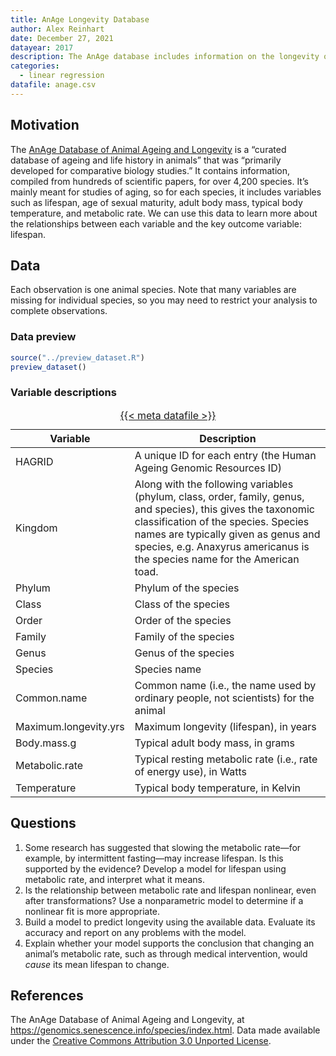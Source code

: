 ```yaml
---
title: AnAge Longevity Database
author: Alex Reinhart
date: December 27, 2021
datayear: 2017
description: The AnAge database includes information on the longevity of thousands of animal species, allowing studies of the factors related to long lifespans.
categories:
  - linear regression
datafile: anage.csv
---
```


## Motivation

The [AnAge Database of Animal Ageing and
Longevity](https://genomics.senescence.info/species/index.html) is a "curated
database of ageing and life history in animals" that was "primarily developed
for comparative biology studies." It contains information, compiled from
hundreds of scientific papers, for over 4,200 species. It's mainly meant for
studies of aging, so for each species, it includes variables such as lifespan,
age of sexual maturity, adult body mass, typical body temperature, and metabolic
rate. We can use this data to learn more about the relationships between each
variable and the key outcome variable: lifespan.

## Data

Each observation is one animal species. Note that many variables are missing for
individual species, so you may need to restrict your analysis to complete
observations.

### Data preview

```r
source("../preview_dataset.R")
preview_dataset()
```

### Variable descriptions

| Variable | Description |
|----|-------------|
| HAGRID 	| A unique ID for each entry (the Human Ageing Genomic Resources ID) |
| Kingdom 	| Along with the following variables (phylum, class, order, family, genus, and species), this gives the taxonomic classification of the species. Species names are typically given as genus and species, e.g. Anaxyrus americanus is the species name for the American toad. |
| Phylum 	| Phylum of the species |
| Class 	| Class of the species |
| Order 	| Order of the species |
| Family 	| Family of the species |
| Genus 	| Genus of the species |
| Species 	| Species name |
| Common.name 	| Common name (i.e., the name used by ordinary people, not scientists) for the animal |
| Maximum.longevity.yrs	| Maximum longevity (lifespan), in years |
| Body.mass.g 	| Typical adult body mass, in grams |
| Metabolic.rate 	| Typical resting metabolic rate (i.e., rate of energy use), in Watts |
| Temperature 	| Typical body temperature, in Kelvin  |

: [{{< meta datafile >}}](../data/{{< meta datafile >}})


## Questions

1. Some research has suggested that slowing the metabolic rate---for example, by
   intermittent fasting---may increase lifespan. Is this supported by the
   evidence? Develop a model for lifespan using metabolic rate, and interpret
   what it means.
2. Is the relationship between metabolic rate and lifespan nonlinear, even after
   transformations? Use a nonparametric model to determine if a nonlinear fit is
   more appropriate.
3. Build a model to predict longevity using the available data. Evaluate its
   accuracy and report on any problems with the model.
3. Explain whether your model supports the conclusion that changing an animal's
   metabolic rate, such as through medical intervention, would *cause* its mean
   lifespan to change.

## References

The AnAge Database of Animal Ageing and Longevity, at
<https://genomics.senescence.info/species/index.html>. Data made available under
the [Creative Commons Attribution 3.0 Unported
License](https://creativecommons.org/licenses/by/3.0/).
